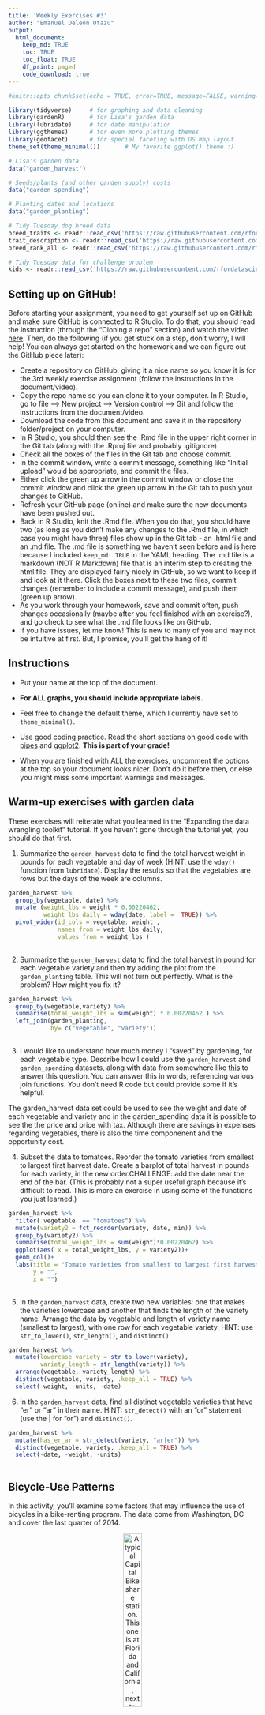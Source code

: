 ```yaml
---
title: 'Weekly Exercises #3'
author: "Emanuel Deleon Otazu"
output: 
  html_document:
    keep_md: TRUE
    toc: TRUE
    toc_float: TRUE
    df_print: paged
    code_download: true
---
```



```r
#knitr::opts_chunk$set(echo = TRUE, error=TRUE, message=FALSE, warning=FALSE)
```

```r
library(tidyverse)     # for graphing and data cleaning
library(gardenR)       # for Lisa's garden data
library(lubridate)     # for date manipulation
library(ggthemes)      # for even more plotting themes
library(geofacet)      # for special faceting with US map layout
theme_set(theme_minimal())       # My favorite ggplot() theme :)
```

```r
# Lisa's garden data
data("garden_harvest")

# Seeds/plants (and other garden supply) costs
data("garden_spending")

# Planting dates and locations
data("garden_planting")

# Tidy Tuesday dog breed data
breed_traits <- readr::read_csv('https://raw.githubusercontent.com/rfordatascience/tidytuesday/master/data/2022/2022-02-01/breed_traits.csv')
trait_description <- readr::read_csv('https://raw.githubusercontent.com/rfordatascience/tidytuesday/master/data/2022/2022-02-01/trait_description.csv')
breed_rank_all <- readr::read_csv('https://raw.githubusercontent.com/rfordatascience/tidytuesday/master/data/2022/2022-02-01/breed_rank.csv')

# Tidy Tuesday data for challenge problem
kids <- readr::read_csv('https://raw.githubusercontent.com/rfordatascience/tidytuesday/master/data/2020/2020-09-15/kids.csv')
```

## Setting up on GitHub!

Before starting your assignment, you need to get yourself set up on GitHub and make sure GitHub is connected to R Studio. To do that, you should read the instruction (through the "Cloning a repo" section) and watch the video [here](https://github.com/llendway/github_for_collaboration/blob/master/github_for_collaboration.md). Then, do the following (if you get stuck on a step, don't worry, I will help! You can always get started on the homework and we can figure out the GitHub piece later):

* Create a repository on GitHub, giving it a nice name so you know it is for the 3rd weekly exercise assignment (follow the instructions in the document/video).  
* Copy the repo name so you can clone it to your computer. In R Studio, go to file --> New project --> Version control --> Git and follow the instructions from the document/video.  
* Download the code from this document and save it in the repository folder/project on your computer.  
* In R Studio, you should then see the .Rmd file in the upper right corner in the Git tab (along with the .Rproj file and probably .gitignore).  
* Check all the boxes of the files in the Git tab and choose commit.  
* In the commit window, write a commit message, something like "Initial upload" would be appropriate, and commit the files.  
* Either click the green up arrow in the commit window or close the commit window and click the green up arrow in the Git tab to push your changes to GitHub.  
* Refresh your GitHub page (online) and make sure the new documents have been pushed out.  
* Back in R Studio, knit the .Rmd file. When you do that, you should have two (as long as you didn't make any changes to the .Rmd file, in which case you might have three) files show up in the Git tab - an .html file and an .md file. The .md file is something we haven't seen before and is here because I included `keep_md: TRUE` in the YAML heading. The .md file is a markdown (NOT R Markdown) file that is an interim step to creating the html file. They are displayed fairly nicely in GitHub, so we want to keep it and look at it there. Click the boxes next to these two files, commit changes (remember to include a commit message), and push them (green up arrow).  
* As you work through your homework, save and commit often, push changes occasionally (maybe after you feel finished with an exercise?), and go check to see what the .md file looks like on GitHub.  
* If you have issues, let me know! This is new to many of you and may not be intuitive at first. But, I promise, you'll get the hang of it! 



## Instructions

* Put your name at the top of the document. 

* **For ALL graphs, you should include appropriate labels.** 

* Feel free to change the default theme, which I currently have set to `theme_minimal()`. 

* Use good coding practice. Read the short sections on good code with [pipes](https://style.tidyverse.org/pipes.html) and [ggplot2](https://style.tidyverse.org/ggplot2.html). **This is part of your grade!**

* When you are finished with ALL the exercises, uncomment the options at the top so your document looks nicer. Don't do it before then, or else you might miss some important warnings and messages.


## Warm-up exercises with garden data

These exercises will reiterate what you learned in the "Expanding the data wrangling toolkit" tutorial. If you haven't gone through the tutorial yet, you should do that first.

  1. Summarize the `garden_harvest` data to find the total harvest weight in pounds for each vegetable and day of week (HINT: use the `wday()` function from `lubridate`). Display the results so that the vegetables are rows but the days of the week are columns.

```r
garden_harvest %>% 
  group_by(vegetable, date) %>% 
  mutate (weight_lbs = weight * 0.00220462,
          weight_lbs_daily = wday(date, label =  TRUE)) %>% 
  pivot_wider(id_cols = vegetable: weight ,
              names_from = weight_lbs_daily,
              values_from = weight_lbs )
 

```

  2. Summarize the `garden_harvest` data to find the total harvest in pound for each vegetable variety and then try adding the plot from the `garden_planting` table. This will not turn out perfectly. What is the problem? How might you fix it?

```r
garden_harvest %>% 
  group_by(vegetable,variety) %>% 
  summarise(total_weight_lbs = sum(weight) * 0.00220462 ) %>% 
  left_join(garden_planting,
            by= c("vegetable", "variety"))
  
```



  3. I would like to understand how much money I "saved" by gardening, for each vegetable type. Describe how I could use the `garden_harvest` and `garden_spending` datasets, along with data from somewhere like [this](https://products.wholefoodsmarket.com/search?sort=relevance&store=10542) to answer this question. You can answer this in words, referencing various join functions. You don't need R code but could provide some if it's helpful.
  
  The garden_harvest data set could be used to see the weight and date of each vegetable and variety and in the garden_spending data it is possible to see the the price and price with tax. Although there are savings in expenses regarding vegetables, there is also the time componenent and the opportunity cost. 

  4. Subset the data to tomatoes. Reorder the tomato varieties from smallest to largest first harvest date. Create a barplot of total harvest in pounds for each variety, in the new order.CHALLENGE: add the date near the end of the bar. (This is probably not a super useful graph because it's difficult to read. This is more an exercise in using some of the functions you just learned.)

```r
garden_harvest %>% 
  filter( vegetable  == "tomatoes") %>% 
  mutate(variety2 = fct_reorder(variety, date, min)) %>% 
  group_by(variety2) %>% 
  summarise(total_weight_lbs = sum(weight)*0.00220462) %>% 
  ggplot(aes( x = total_weight_lbs, y = variety2))+
  geom_col()+
  labs(title = "Tomato varieties from smallest to largest first harvest date",
       y = "",
       x = "")
  


```

  5. In the `garden_harvest` data, create two new variables: one that makes the varieties lowercase and another that finds the length of the variety name. Arrange the data by vegetable and length of variety name (smallest to largest), with one row for each vegetable variety. HINT: use `str_to_lower()`, `str_length()`, and `distinct()`.
  
```r
garden_harvest %>% 
  mutate(lowercase_variety = str_to_lower(variety),
         variety_length = str_length(variety)) %>% 
  arrange(vegetable, variety_length) %>% 
  distinct(vegetable, variety, .keep_all = TRUE) %>% 
  select(-weight, -units, -date)

```

  6. In the `garden_harvest` data, find all distinct vegetable varieties that have "er" or "ar" in their name. HINT: `str_detect()` with an "or" statement (use the | for "or") and `distinct()`.

```r
garden_harvest %>% 
  mutate(has_er_ar = str_detect(variety, "ar|er")) %>% 
  distinct(vegetable, variety, .keep_all = TRUE) %>% 
  select(-date, -weight, -units)
 
```


## Bicycle-Use Patterns

In this activity, you'll examine some factors that may influence the use of bicycles in a bike-renting program.  The data come from Washington, DC and cover the last quarter of 2014.

<center>

![A typical Capital Bikeshare station. This one is at Florida and California, next to Pleasant Pops.](https://www.macalester.edu/~dshuman1/data/112/bike_station.jpg){width="30%"}


![One of the vans used to redistribute bicycles to different stations.](https://www.macalester.edu/~dshuman1/data/112/bike_van.jpg){width="30%"}

</center>

Two data tables are available:

- `Trips` contains records of individual rentals
- `Stations` gives the locations of the bike rental stations

Here is the code to read in the data. We do this a little differently than usual, which is why it is included here rather than at the top of this file. To avoid repeatedly re-reading the files, start the data import chunk with `{r cache = TRUE}` rather than the usual `{r}`.

```r
data_site <- 
  "https://www.macalester.edu/~dshuman1/data/112/2014-Q4-Trips-History-Data.rds" 
Trips <- readRDS(gzcon(url(data_site)))
Stations<-read_csv("http://www.macalester.edu/~dshuman1/data/112/DC-Stations.csv")
```

**NOTE:** The `Trips` data table is a random subset of 10,000 trips from the full quarterly data. Start with this small data table to develop your analysis commands. **When you have this working well, you should access the full data set of more than 600,000 events by removing `-Small` from the name of the `data_site`.**

### Temporal patterns

It's natural to expect that bikes are rented more at some times of day, some days of the week, some months of the year than others. The variable `sdate` gives the time (including the date) that the rental started. Make the following plots and interpret them:

  7. A density plot, which is a smoothed out histogram, of the events versus `sdate`. Use `geom_density()`.
  
```r
Trips %>% 
  ggplot(aes(sdate))+
  geom_density()

```
  
  8. A density plot of the events versus time of day.  You can use `mutate()` with `lubridate`'s  `hour()` and `minute()` functions to extract the hour of the day and minute within the hour from `sdate`. Hint: A minute is 1/60 of an hour, so create a variable where 3:30 is 3.5 and 3:45 is 3.75.
  
```r
Trips %>% 
  mutate(hour= hour(sdate), 
         minute = minute(sdate),
         hour_minute = hour + minute / 60) %>% 
  ggplot(aes(hour_minute))+
  geom_density()
  
  

```
  
  9. A bar graph of the events versus day of the week. Put day on the y-axis.
  
```r
Trips %>% 
 mutate(day_of_week = wday(sdate,label = TRUE)) %>% 
  ggplot(aes( y = day_of_week))+
  geom_bar()+
  labs(title =  "Events versus day of the week",
       y = "",
       x = "")
```
  
  10. Facet your graph from exercise 8. by day of the week. Is there a pattern?
  
```r
Trips %>% 
  mutate(hour= hour(sdate), 
         minute = minute(sdate),
         hour_minute = hour + minute / 60) %>% 
  mutate(day_of_week = wday(sdate, label = TRUE)) %>% 
  ggplot(aes(hour_minute))+
  geom_density()+
  facet_wrap(vars(day_of_week))
  
```
  During weekdays the pattern is pretty much the same; however for weekends (Saturdays and Sundays)the center of the graph is higher in around the 15 count. 
  
The variable `client` describes whether the renter is a regular user (level `Registered`) or has not joined the bike-rental organization (`Causal`). The next set of exercises investigate whether these two different categories of users show different rental behavior and how `client` interacts with the patterns you found in the previous exercises. 

  11. Change the graph from exercise 10 to set the `fill` aesthetic for `geom_density()` to the `client` variable. You should also set `alpha = .5` for transparency and `color=NA` to suppress the outline of the density function.
  
```r
Trips %>% 
  mutate(hour= hour(sdate), 
         minute = minute(sdate),
         hour_minute = hour + minute / 60) %>% 
  mutate(day_of_week = wday(sdate, label = TRUE)) %>% 
  ggplot(aes(hour_minute))+
  geom_density(aes(fill= client), color = NA , alpha = .5 )+
  facet_wrap(vars(day_of_week))

```

  12. Change the previous graph by adding the argument `position = position_stack()` to `geom_density()`. In your opinion, is this better or worse in terms of telling a story? What are the advantages/disadvantages of each?
  
```r
Trips %>% 
  mutate(hour= hour(sdate), 
         minute = minute(sdate),
         hour_minute = hour + minute / 60) %>% 
  mutate(day_of_week = wday(sdate, label = TRUE)) %>% 
  ggplot(aes(hour_minute))+
  geom_density(aes(fill= client), 
               color = NA , 
               alpha = .5,
               position = position_stack())+
  facet_wrap(vars(day_of_week))
```
  It is definitely better because it allows to see both variables (casual/registered) in an easier way.
  
  13. In this graph, go back to using the regular density plot (without `position = position_stack()`). Add a new variable to the dataset called `weekend` which will be "weekend" if the day is Saturday or Sunday and  "weekday" otherwise (HINT: use the `ifelse()` function and the `wday()` function from `lubridate`). Then, update the graph from the previous problem by faceting on the new `weekend` variable. 
  
```r
Trips %>% 
  mutate(hour= hour(sdate), 
         minute = minute(sdate),
         hour_minute = hour + minute / 60) %>% 
  mutate(day_of_week = wday(sdate, label = TRUE),
         weekend =  ifelse(day_of_week %in% c("Sat", "Sun"), "weekend", "weekday")) %>% 
  ggplot(aes(hour_minute))+
  geom_density(aes(fill= client), 
               color = NA , 
               alpha = .5)+
  facet_wrap(vars(weekend))
```
  
  14. Change the graph from the previous problem to facet on `client` and fill with `weekend`. What information does this graph tell you that the previous didn't? Is one graph better than the other?
  
```r
Trips %>% 
  mutate(hour= hour(sdate), 
         minute = minute(sdate),
         hour_minute = hour + minute / 60) %>% 
  mutate(day_of_week = wday(sdate, label = TRUE),
         weekend =  ifelse(day_of_week %in% c("Sat", "Sun"), "weekend", "weekday")) %>% 
  ggplot(aes(hour_minute))+
  geom_density(aes(fill= weekend), 
               color = NA , 
               alpha = .5)+
  facet_wrap(vars(client))
```
  I think either one could be good depending on what is the question that needs to be answer.The second graph allow to analyze the behaviour of casual/registered clients in a more visible way.
  
### Spatial patterns

  15. Use the latitude and longitude variables in `Stations` to make a visualization of the total number of departures from each station in the `Trips` data. Use either color or size to show the variation in number of departures. We will improve this plot next week when we learn about maps!
  
```r
stations_trip <- Trips %>% 
  left_join(Stations,
            by = c( "sstation" = "name" )) %>% 
  group_by(lat, long) %>% 
  summarise(total_departure = n()) 

  ggplot(stations_trip, aes(x = lat, y = long ,color = total_departure)) +
  geom_point()+
    scale_color_viridis_c()
  
  
```
  
  16. Only 14.4% of the trips in our data are carried out by casual users. Create a plot that shows which area(s) have stations with a much higher percentage of departures by casual users. What patterns do you notice? (Again, we'll improve this next week when we learn about maps).
  
```r
stations_trip2 <- Trips %>% 
  left_join(Stations,
            by = c( "sstation" = "name" )) %>% 
  group_by(lat, long) %>% 
  summarise(total_departure = n(), `Proportion of Casual Trips` = mean(client == "Casual"))

ggplot(stations_trip2, aes( x = lat, y = long , color = `Proportion of Casual Trips`
))+
  geom_point()+
  scale_color_viridis_c()


```
  It is possible to see that in the center, where the least amount of departures happen is also where there is a concentration of casual users.
  
**DID YOU REMEMBER TO GO BACK AND CHANGE THIS SET OF EXERCISES TO THE LARGER DATASET? IF NOT, DO THAT NOW.**

## Dogs!

In this section, we'll use the data from 2022-02-01 Tidy Tuesday. If you didn't use that data or need a little refresher on it, see the [website](https://github.com/rfordatascience/tidytuesday/blob/master/data/2022/2022-02-01/readme.md).

  17. The final product of this exercise will be a graph that has breed on the y-axis and the sum of the numeric ratings in the `breed_traits` dataset on the x-axis, with a dot for each rating. First, create a new dataset called `breed_traits_total` that has two variables -- `Breed` and `total_rating`. The `total_rating` variable is the sum of the numeric ratings in the `breed_traits` dataset (we'll use this dataset again in the next problem). Then, create the graph just described. Omit Breeds with a `total_rating` of 0 and order the Breeds from highest to lowest ranked. You may want to adjust the `fig.height` and `fig.width` arguments inside the code chunk options (eg. `{r, fig.height=8, fig.width=4}`) so you can see things more clearly - check this after you knit the file to assure it looks like what you expected.

```r
breed_traits_total <- breed_traits %>% 
  select(- `Coat Type`, -`Coat Length`) %>% 
  pivot_longer(!Breed,
               names_to= "traits",
               values_to =  "rating") %>% 
  group_by(Breed) %>% 
  summarise(total_rating = sum(rating))

breed_traits_total %>% 
  filter(total_rating != 0) %>% 
  ggplot(aes( x = total_rating,
              y = fct_reorder(Breed, total_rating, mean)))+
  geom_point()
```

  18. The final product of this exercise will be a graph with the top-20 dogs in total ratings (from previous problem) on the y-axis, year on the x-axis, and points colored by each breed's ranking for that year (from the `breed_rank_all` dataset). The points within each breed will be connected by a line, and the breeds should be arranged from the highest median rank to lowest median rank ("highest" is actually the smallest numer, eg. 1 = best). After you're finished, think of AT LEAST one thing you could you do to make this graph better. HINTS: 1. Start with the `breed_rank_all` dataset and pivot it so year is a variable. 2. Use the `separate()` function to get year alone, and there's an extra argument in that function that can make it numeric. 3. For both datasets used, you'll need to `str_squish()` Breed before joining. 
  
```r
breed_rank_all %>% 
  pivot_longer(cols = `2013 Rank` : `2020 Rank`,
               names_to = "year",
               values_to = "rank") %>% 
  separate(year,
           into = c("year"),
           extra = "drop",
           convert = TRUE) %>% 
  mutate(breed_good = str_squish(Breed)) %>% 
  inner_join(breed_traits_total %>% 
               slice_max(n = 20, order_by = total_rating) %>% 
               mutate(breed_good = str_squish(Breed)),
             by = "breed_good") %>% 
  ggplot(aes(x = year , 
             y = fct_rev(fct_reorder(breed_good, rank, median)))) +
  geom_line()+
  geom_point(aes(color = rank)) 
  
  
                      
             

  

```
  
  19. Create your own! Requirements: use a `join` or `pivot` function (or both, if you'd like), a `str_XXX()` function, and a `fct_XXX()` function to create a graph using any of the dog datasets. One suggestion is to try to improve the graph you created for the Tidy Tuesday assignment. If you want an extra challenge, find a way to use the dog images in the `breed_rank_all` file - check out the `ggimage` library and [this resource](https://wilkelab.org/ggtext/) for putting images as labels.
  
```r
breed_rank_all2  <- mutate(breed_rank_all, breed2 = str_squish(Breed))
breed_traits2 <- mutate(breed_traits, breed2 = str_squish(Breed))
dogs <- left_join(breed_rank_all2, 
                  breed_traits2, 
                  by= 'breed2')
dogs %>% 
  select(breed2, `2019 Rank`, `Coat Length`)%>%
  arrange('2019 Rank') %>%
  head(8)%>%
  ggplot(aes(x= fct_reorder(breed2,`2019 Rank`), y= `Coat Length`))+
  geom_col(width=0.5, fill="Light Blue")+
  labs(y= "Coat Length", x= "2019 most popular breeds",
       title= "Correlation between popularity and Coat Lenght in 2019",
       caption = "Graph by Emanuel Deleon Otazu")+
    guides(x= guide_axis(angle = 35))+
  theme(plot.title = element_text(hjust = 0.5)) 
```
  
## GitHub link

  20. Below, provide a link to your GitHub page with this set of Weekly Exercises. Specifically, if the name of the file is 03_exercises.Rmd, provide a link to the 03_exercises.md file, which is the one that will be most readable on GitHub.

## Challenge problem! 

This problem uses the data from the Tidy Tuesday competition this week, `kids`. If you need to refresh your memory on the data, read about it [here](https://github.com/rfordatascience/tidytuesday/blob/master/data/2020/2020-09-15/readme.md). 

  21. In this exercise, you are going to try to replicate the graph below, created by Georgios Karamanis. I'm sure you can find the exact code on GitHub somewhere, but **DON'T DO THAT!** You will only be graded for putting an effort into this problem. So, give it a try and see how far you can get without doing too much googling. HINT: use `facet_geo()`. The graphic won't load below since it came from a location on my computer. So, you'll have to reference the original html on the moodle page to see it.
  
![](kids_data_karamanis.jpeg)

**DID YOU REMEMBER TO UNCOMMENT THE OPTIONS AT THE TOP?**

